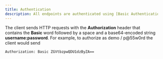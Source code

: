 ```yaml
---
title: Authentication
description: All endpoints are authenticated using [Basic Authentication](https://en.wikipedia.org/wiki/Basic_access_authentication)
---
```


The client sends HTTP requests with the **Authorization** header that contains the **Basic** word followed by a space and a base64-encoded string **username:password**. For example, to authorize as demo / p@55w0rd the client would send

```
Authorization: Basic ZGVtbzpwQDU1dzByZA==
```
